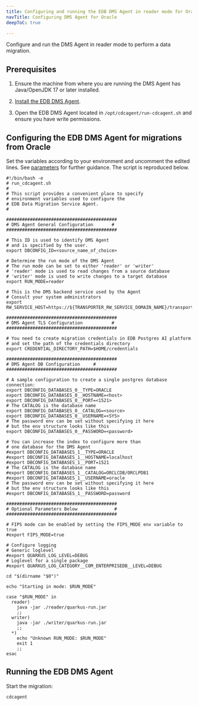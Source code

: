 ```yaml
---
title: Configuring and running the EDB DMS Agent in reader mode for Oracle sources
navTitle: Configuring DMS Agent for Oracle
deepToC: true

---
```


Configure and run the DMS Agent in reader mode to perform a data migration.

## Prerequisites

1.  Ensure the machine from where you are running the DMS Agent has Java/OpenJDK 17 or later installed.

2.  [Install the EDB DMS Agent](/edb-postgres-ai/latest/hybrid-manager/using_hybrid_manager/migration/installing_agent/).

3.  Open the EDB DMS Agent located in `/opt/cdcagent/run-cdcagent.sh` and ensure you have write permissions.

## Configuring the EDB DMS Agent for migrations from Oracle

Set the variables according to your environment and uncomment the edited lines. See [parameters](/edb-postgres-ai/latest/hybrid-manager/using_hybrid_manager/migration/dms_agent_reference/) for further guidance. The script is reproduced below.

```shell
#!/bin/bash -e
# run_cdcagent.sh
#
# This script provides a convenient place to specify
# environment variables used to configure the
# EDB Data Migration Service Agent.
#

##########################################
# DMS Agent General Configuration       #
##########################################

# This ID is used to identify DMS Agent
# and is specified by the user.
export DBCONFIG_ID=<source_name_of_choice>

# Determine the run mode of the DMS Agent
# The run mode can be set to either 'reader' or 'writer'
# 'reader' mode is used to read changes from a source database
# 'writer' mode is used to write changes to a target database
export RUN_MODE=reader

# This is the DMS backend service used by the Agent
# Consult your system administrators
export RW_SERVICE_HOST=https://${TRANSPORTER_RW_SERVICE_DOMAIN_NAME}/transporter

##########################################
# DMS Agent TLS Configuration           #
##########################################

# You need to create migration credentials in EDB Postgres AI platform
# and set the path of the credentials directory
export CREDENTIAL_DIRECTORY_PATH=$HOME/credentials

##########################################
# DMS Agent DB Configuration     #
##########################################

# A sample configuration to create a single postgres database connection:
export DBCONFIG_DATABASES_0__TYPE=ORACLE
export DBCONFIG_DATABASES_0__HOSTNAME=<host>
export DBCONFIG_DATABASES_0__PORT=<1521>
# The CATALOG is the database name
export DBCONFIG_DATABASES_0__CATALOG=<source>
export DBCONFIG_DATABASES_0__USERNAME=<SYS>
# The password env can be set without specifying it here
# but the env structure looks like this
export DBCONFIG_DATABASES_0__PASSWORD=<password>

# You can increase the index to configure more than
# one database for the DMS Agent
#export DBCONFIG_DATABASES_1__TYPE=ORACLE
#export DBCONFIG_DATABASES_1__HOSTNAME=localhost
#export DBCONFIG_DATABASES_1__PORT=1521
# The CATALOG is the database name
#export DBCONFIG_DATABASES_1__CATALOG=ORCLCDB/ORCLPDB1
#export DBCONFIG_DATABASES_1__USERNAME=oracle
# The password env can be set without specifying it here
# but the env structure looks like this
#export DBCONFIG_DATABASES_1__PASSWORD=password

##########################################
# Optional Parameters Below              #
##########################################

# FIPS mode can be enabled by setting the FIPS_MODE env variable to true
#export FIPS_MODE=true

# Configure logging
# Generic loglevel
#export QUARKUS_LOG_LEVEL=DEBUG
# Loglevel for a single package
#export QUARKUS_LOG_CATEGORY__COM_ENTERPRISEDB__LEVEL=DEBUG

cd "$(dirname "$0")"

echo "Starting in mode: $RUN_MODE"

case "$RUN_MODE" in
  reader)
    java -jar ./reader/quarkus-run.jar
    ;;
  writer)
    java -jar ./writer/quarkus-run.jar
    ;;
  *)
    echo "Unknown RUN_MODE: $RUN_MODE"
    exit 1
    ;;
esac

```

## Running the EDB DMS Agent

Start the migration:

```shell
cdcagent
```

